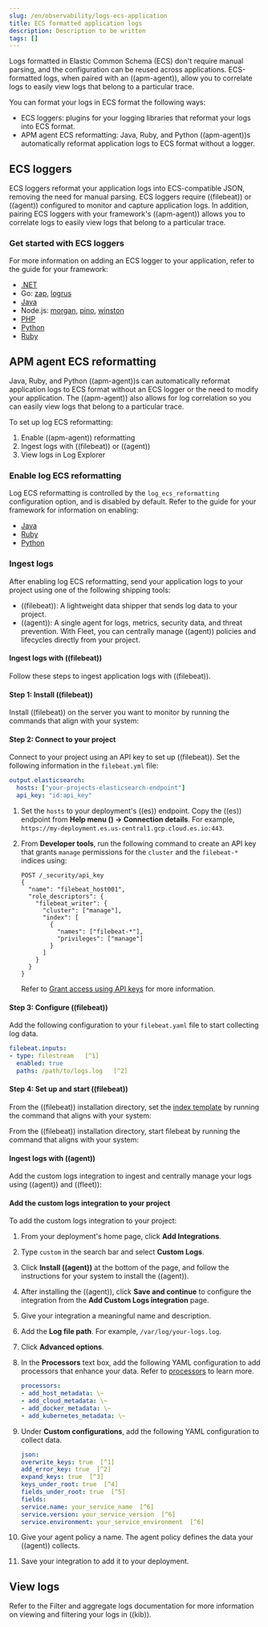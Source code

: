 ```yaml
---
slug: /en/observability/logs-ecs-application
title: ECS formatted application logs
description: Description to be written
tags: []
---
```



<div id="logs-ecs-application"></div>

Logs formatted in Elastic Common Schema (ECS) don't require manual parsing, and the configuration can be reused across applications. ECS-formatted logs, when paired with an ((apm-agent)), allow you to correlate logs to easily view logs that belong to a particular trace.

You can format your logs in ECS format the following ways:

* <DocLink slug="/en/observability/logs-ecs-application" section="ecs-loggers">ECS loggers</DocLink>: plugins for your logging libraries that reformat your logs into ECS format.
* <DocLink slug="/en/observability/logs-ecs-application" section="apm-agent-ecs-reformatting">APM agent ECS reformatting</DocLink>: Java, Ruby, and Python ((apm-agent))s automatically reformat application logs to ECS format without a logger.

<div id="ecs-loggers"></div>

## ECS loggers

ECS loggers reformat your application logs into ECS-compatible JSON, removing the need for manual parsing.
ECS loggers require ((filebeat)) or ((agent)) configured to monitor and capture application logs.
In addition, pairing ECS loggers with your framework's ((apm-agent)) allows you to correlate logs to easily view logs that belong to a particular trace.

<div id="get-started-ecs-logging"></div>

### Get started with ECS loggers

For more information on adding an ECS logger to your application, refer to the guide for your framework:

* [.NET](((ecs-logging-dotnet-ref))/setup.html)
* Go: [zap](((ecs-logging-go-zap-ref))/setup.html), [logrus](((ecs-logging-go-logrus-ref))/setup.html)
* [Java](((ecs-logging-java-ref))/setup.html)
* Node.js: [morgan](((ecs-logging-nodejs-ref))/morgan.html), [pino](((ecs-logging-nodejs-ref))/pino.html), [winston](((ecs-logging-nodejs-ref))/winston.html)
* [PHP](((ecs-logging-php-ref))/setup.html)
* [Python](((ecs-logging-python-ref))/installation.html)
* [Ruby](((ecs-logging-ruby-ref))/setup.html)

<div id="apm-agent-ecs-reformatting"></div>

## APM agent ECS reformatting

Java, Ruby, and Python ((apm-agent))s can automatically reformat application logs to ECS format without an ECS logger or the need to modify your application. The ((apm-agent)) also allows for log correlation so you can easily view logs that belong to a particular trace.

To set up log ECS reformatting:

1. <DocLink slug="/en/observability/logs-ecs-application" section="enable-log-ecs-reformatting">Enable ((apm-agent)) reformatting</DocLink>
1. <DocLink slug="/en/observability/logs-ecs-application" section="ingest-logs">Ingest logs with ((filebeat)) or ((agent))</DocLink>
1. <DocLink slug="/en/observability/logs-ecs-application" section="view-logs">View logs in Log Explorer</DocLink>

<div id="enable-log-ecs-reformatting"></div>

### Enable log ECS reformatting

Log ECS reformatting is controlled by the `log_ecs_reformatting` configuration option, and is disabled by default. Refer to the guide for your framework for information on enabling:

* [Java](((apm-java-ref))/config-logging.html#config-log-ecs-reformatting)
* [Ruby](((apm-ruby-ref))/configuration.html#config-log-ecs-formatting)
* [Python](((apm-py-ref))/configuration.html#config-log_ecs_reformatting)

<div id="ingest-ecs-logs"></div>

### Ingest logs

After enabling log ECS reformatting, send your application logs to your project using one of the following shipping tools:

* <DocLink slug="/en/observability/logs-ecs-application" section="ingest-logs-with-((filebeat))">((filebeat))</DocLink>: A lightweight data shipper that sends log data to your project.
* <DocLink slug="/en/observability/logs-ecs-application" section="ingest-logs-with-((agent))">((agent))</DocLink>: A single agent for logs, metrics, security data, and threat prevention. With Fleet, you can centrally manage ((agent)) policies and lifecycles directly from your project.

<div id="ingest-ecs-logs-with-filebeat"></div>

#### Ingest logs with ((filebeat))

Follow these steps to ingest application logs with ((filebeat)).

<div id="step-1-ecs-install-filebeat"></div>

#### Step 1: Install ((filebeat))

Install ((filebeat)) on the server you want to monitor by running the commands that align with your system:

<FilebeatInstallWidget />

<div id="step-2-ecs-connect-to-your-project"></div>

#### Step 2: Connect to your project

Connect to your project using an API key to set up ((filebeat)). Set the following information in the `filebeat.yml` file:

```yaml
output.elasticsearch:
  hosts: ["your-projects-elasticsearch-endpoint"]
  api_key: "id:api_key"
```

1. Set the `hosts` to your deployment's ((es)) endpoint. Copy the ((es)) endpoint from **Help menu (<DocImage flatImage alt="" url="images/help-icon.png" />) → Connection details**. For example, `https://my-deployment.es.us-central1.gcp.cloud.es.io:443`.
1. From **Developer tools**, run the following command to create an API key that grants `manage` permissions for the `cluster` and the `filebeat-*` indices using:

    ```console
    POST /_security/api_key
    {
      "name": "filebeat_host001",
      "role_descriptors": {
        "filebeat_writer": {
          "cluster": ["manage"],
          "index": [
            {
              "names": ["filebeat-*"],
              "privileges": ["manage"]
            }
          ]
        }
      }
    }
    ```

    Refer to [Grant access using API keys](((filebeat-ref))/beats-api-keys.html) for more information.

<div id="step-3-ecs-configure-filebeat"></div>

#### Step 3: Configure ((filebeat))

Add the following configuration to your `filebeat.yaml` file to start collecting log data.

```yaml
filebeat.inputs:
- type: filestream   [^1]
  enabled: true
  paths: /path/to/logs.log   [^2]
```
[^1]: Reads lines from an active log file.
[^2]: Paths that you want ((filebeat)) to crawl and fetch logs from.

<div id="step-4-ecs-set-up-and-start-filebeat"></div>

#### Step 4: Set up and start ((filebeat))

From the ((filebeat)) installation directory, set the [index template](((ref))/index-templates.html) by running the command that aligns with your system:

<FilebeatSetupWidget />

From the ((filebeat)) installation directory, start filebeat by running the command that aligns with your system:

<InstallWidgetFilebeat />

<div id="ingest-ecs-logs-with-agent"></div>

#### Ingest logs with ((agent))

Add the custom logs integration to ingest and centrally manage your logs using ((agent)) and ((fleet)):

<div id="step-1-add-the-custom-logs-integration-to-your-project-ecs"></div>

#### Add the custom logs integration to your project

To add the custom logs integration to your project:

1. From your deployment's home page, click **Add Integrations**.
1. Type `custom` in the search bar and select **Custom Logs**.
1. Click **Install ((agent))** at the bottom of the page, and follow the instructions for your system to install the ((agent)).
1. After installing the ((agent)), click **Save and continue** to configure the integration from the **Add Custom Logs integration** page.
1. Give your integration a meaningful name and description.
1. Add the **Log file path**. For example, `/var/log/your-logs.log`.
1. Click **Advanced options**.
1. In the **Processors** text box, add the following YAML configuration to add processors that enhance your data. Refer to [processors](((filebeat-ref))/filtering-and-enhancing-data.html) to learn more.

    ```yaml
    processors:
    - add_host_metadata: \~
    - add_cloud_metadata: \~
    - add_docker_metadata: \~
    - add_kubernetes_metadata: \~
    ```

1. Under **Custom configurations**, add the following YAML configuration to collect data.

    ```yaml
    json:
    overwrite_keys: true  [^1]
    add_error_key: true  [^2]
    expand_keys: true  [^3]
    keys_under_root: true  [^4]
    fields_under_root: true  [^5]
    fields:
    service.name: your_service_name  [^6]
    service.version: your_service_version  [^6]
    service.environment: your_service_environment  [^6]
    ```
    [^1]: Values from the decoded JSON object overwrite the fields that ((agent)) normally adds (type, source, offset, etc.) in case of conflicts.
    [^2]: ((agent)) adds an "error.message" and "error.type: json" key in case of JSON unmarshalling errors.
    [^3]: ((agent)) will recursively de-dot keys in the decoded JSON, and expand them into a hierarchical object structure.
    [^4]: By default, the decoded JSON is placed under a "json" key in the output document. When set to `true`, the keys are copied top level in the output document.
    [^5]: When set to `true`, custom fields are stored as top-level fields in the output document instead of being grouped under a fields sub-dictionary.
    [^6]: The `service.name` (required), `service.version` (optional), and `service.environment` (optional) of the service you're collecting logs from, used for log correlation.

1. Give your agent policy a name. The agent policy defines the data your ((agent)) collects.
1. Save your integration to add it to your deployment.

<div id="view-ecs-logs"></div>

## View logs

Refer to the <DocLink slug="/en/observability/logs-filter-and-aggregate">Filter and aggregate logs</DocLink> documentation for more information on viewing and filtering your logs in ((kib)).
